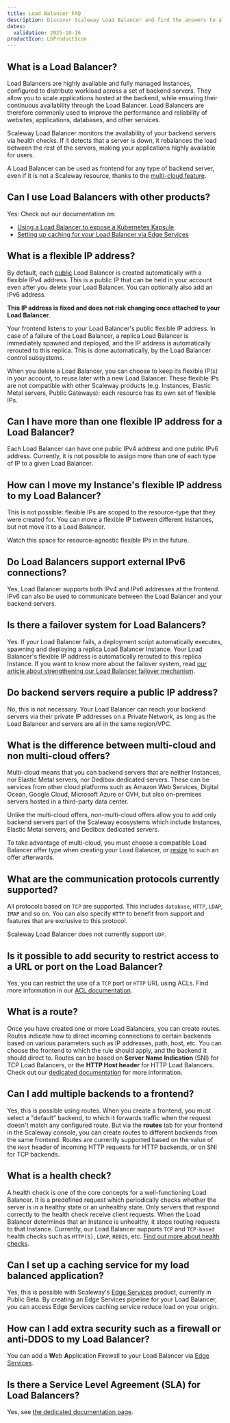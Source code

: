 ```yaml
---
title: Load Balancer FAQ
description: Discover Scaleway Load Balancer and find the answers to all your questions about flexible IP addresses, IPv6, multi-cloud offers and more.
dates:
  validation: 2025-10-16
productIcon: LbProductIcon
---
```


## What is a Load Balancer?

Load Balancers are highly available and fully managed Instances, configured to distribute workload across a set of backend servers. They allow you to scale applications hosted at the backend, while ensuring their continuous availability through the Load Balancer. Load Balancers are therefore commonly used to improve the performance and reliability of websites, applications, databases, and other services.

Scaleway Load Balancer monitors the availability of your backend servers via health checks. If it detects that a server is down, it rebalances the load between the rest of the servers, making your applications highly available for users.

A Load Balancer can be used as frontend for any type of backend server, even if it is not a Scaleway resource, thanks to the [multi-cloud feature](/load-balancer/faq/#what-is-the-difference-between-multi-cloud-and-non-multi-cloud-offers).

## Can I use Load Balancers with other products? 

Yes: Check out our documentation on:
- [Using a Load Balancer to expose a Kubernetes Kapsule](/kubernetes/reference-content/kubernetes-load-balancer/).
- [Setting up caching for your Load Balancer via Edge Services](/edge-services/quickstart/)

## What is a flexible IP address?

By default, each [public](/load-balancer/concepts/#accessibility) Load Balancer is created automatically with a flexible IPv4 address. This is a public IP that can be held in your account even after you delete your Load Balancer. You can optionally also add an IPv6 address.

**This IP address is fixed and does not risk changing once attached to your Load Balancer**.

Your frontend listens to your Load Balancer's public flexible IP address. In case of a failure of the Load Balancer, a replica Load Balancer is immediately spawned and deployed, and the IP address is automatically rerouted to this replica. This is done automatically, by the Load Balancer control subsystems.

When you delete a Load Balancer, you can choose to keep its flexible IP(s) in your account, to reuse later with a new Load Balancer. These flexible IPs are not compatible with other Scaleway products (e.g. Instances, Elastic Metal servers, Public Gateways): each resource has its own set of flexible IPs.

## Can I have more than one flexible IP address for a Load Balancer?

Each Load Balancer can have one public IPv4 address and one public IPv6 address. Currently, it is not possible to assign more than one of each type of IP to a given Load Balancer.

## How can I move my Instance's flexible IP address to my Load Balancer?

This is not possible: flexible IPs are scoped to the resource-type that they were created for. You can move a flexible IP between different Instances, but not move it to a Load Balancer. 

Watch this space for resource-agnostic flexible IPs in the future.

## Do Load Balancers support external IPv6 connections?

Yes, Load Balancer supports both IPv4 and IPv6 addresses at the frontend. IPv6 can also be used to communicate between the Load Balancer and your backend servers.

## Is there a failover system for Load Balancers?

Yes. If your Load Balancer fails, a deployment script automatically executes, spawning and deploying a replica Load Balancer Instance. Your Load Balancer's flexible IP address is automatically rerouted to this replica Instance.
If you want to know more about the failover system, read [our article about strengthening our Load Balancer failover mechanism](https://www.scaleway.com/en/blog/strengthening-our-load-balancer-failover-mechanism/).

## Do backend servers require a public IP address?

No, this is not necessary. Your Load Balancer can reach your backend servers via their private IP addresses on a Private Network, as long as the Load Balancer and servers are all in the same region/VPC.

## What is the difference between multi-cloud and non multi-cloud offers?

Multi-cloud means that you can backend servers that are neither Instances, nor Elastic Metal servers, nor Dedibox dedicated servers. These can be services from other cloud platforms such as Amazon Web Services, Digital Ocean, Google Cloud, Microsoft Azure or OVH, but also on-premises servers hosted in a third-party data center.

Unlike the multi-cloud offers, non-multi-cloud offers allow you to add only backend servers part of the Scaleway ecosystems which include Instances, Elastic Metal servers, and Dedibox dedicated servers.

To take advantage of multi-cloud, you must choose a compatible Load Balancer offer type when creating your Load Balancer, or [resize](/load-balancer/how-to/resize-lb/) to such an offer afterwards.

## What are the communication protocols currently supported?

All protocols based on `TCP` are supported. This includes `database`, `HTTP`, `LDAP`, `IMAP` and so on. You can also specify `HTTP` to benefit from support and features that are exclusive to this protocol.

Scaleway Load Balancer does not currently support `UDP`.

## Is it possible to add security to restrict access to a URL or port on the Load Balancer?

Yes, you can restrict the use of a `TCP` port or `HTTP` URL using ACLs. Find more information in our [ACL documentation](/load-balancer/how-to/create-manage-acls/).

## What is a route?

Once you have created one or more Load Balancers, you can create routes. Routes indicate how to direct incoming connections to certain backends based on various parameters such as IP addresses, path, host, etc. You can choose the frontend to which the rule should apply, and the backend it should direct to. Routes can be based on **Server Name Indication** (SNI) for TCP Load Balancers, or the **HTTP Host header** for HTTP Load Balancers. Check out our [dedicated documentation](/load-balancer/how-to/create-manage-routes/) for more information.

## Can I add multiple backends to a frontend?

Yes, this is possible using routes. When you create a frontend, you must select a "default" backend, to which it forwards traffic when the request doesn't match any configured route. But via the **routes** tab for your frontend in the Scaleway console, you can create routes to different backends from the same frontend. Routes are currently supported based on the value of the `Host` header of incoming HTTP requests for HTTP backends, or on SNI for TCP backends.

## What is a health check?

A health check is one of the core concepts for a well-functioning Load Balancer. It is a predefined request which periodically checks whether the server is in a healthy state or an unhealthy state. Only servers that respond correctly to the health check receive client requests. When the Load Balancer determines that an Instance is unhealthy, it stops routing requests to that Instance. Currently, our Load Balancer supports `TCP` and `TCP-based` health checks such as `HTTP(S)`, `LDAP`, `REDIS`, etc. [Find out more about health checks](/load-balancer/reference-content/configuring-health-checks/).

## Can I set up a caching service for my load balanced application?

Yes, this is possible with Scaleway's [Edge Services](/edge-services/) product, currently in Public Beta. By creating an Edge Services pipeline for your Load Balancer, you can access Edge Services caching service reduce load on your origin.

## How can I add extra security such as a firewall or anti-DDOS to my Load Balancer?

You can add a **W**eb **A**pplication **F**irewall to your Load Balancer via [Edge Services](/edge-services/reference-content/understanding-waf/).

## Is there a Service Level Agreement (SLA) for Load Balancers?

Yes, see [the dedicated documentation page](https://www.scaleway.com/en/load-balancer/sla/).